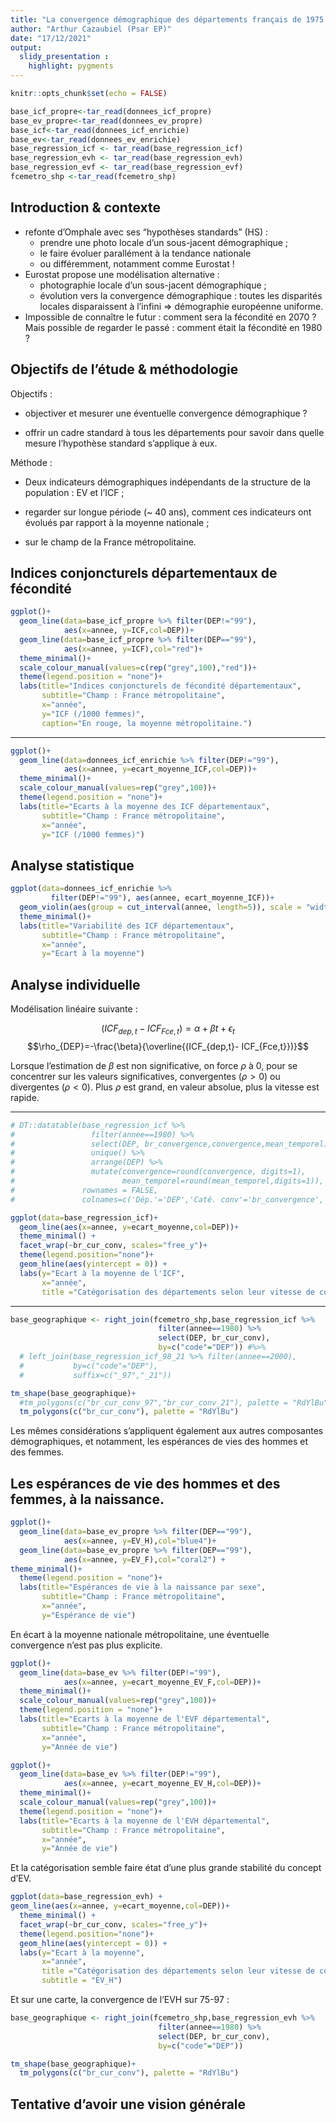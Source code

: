 ```yaml
---
title: "La convergence démographique des départements français de 1975 à 2020 ?"
author: "Arthur Cazaubiel (Psar EP)"
date: "17/12/2021"
output: 
  slidy_presentation :
    highlight: pygments
---
```


```r
knitr::opts_chunk$set(echo = FALSE)
```

```r
base_icf_propre<-tar_read(donnees_icf_propre)
base_ev_propre<-tar_read(donnees_ev_propre)
base_icf<-tar_read(donnees_icf_enrichie)
base_ev<-tar_read(donnees_ev_enrichie)
base_regression_icf <- tar_read(base_regression_icf)
base_regression_evh <- tar_read(base_regression_evh)
base_regression_evf <- tar_read(base_regression_evf)
fcemetro_shp <-tar_read(fcemetro_shp)
```

## Introduction & contexte

* refonte d'Omphale avec ses "hypothèses standards" (HS) :
  * prendre une photo locale d'un sous-jacent démographique ; 
  * le faire évoluer parallément à la tendance nationale
  * ou différemment, notamment comme Eurostat !

* Eurostat propose une modélisation alternative :
  * photographie locale d'un sous-jacent démographique ;
  * évolution vers la convergence démographique : toutes les disparités locales disparaissent à l'infini => démographie européenne uniforme.

* Impossible de connaître le futur : comment sera la fécondité en 2070 ? Mais possible de regarder le passé : comment était la fécondité en 1980 ?

## Objectifs de l'étude & méthodologie

Objectifs : 

* objectiver et mesurer une éventuelle convergence démographique ?

* offrir un cadre standard à tous les départements pour savoir dans quelle mesure l'hypothèse standard s'applique à eux.


Méthode :

* Deux indicateurs démographiques indépendants de la structure de la population : EV et l'ICF ;

* regarder sur longue période (~ 40 ans), comment ces indicateurs ont évolués par rapport à la moyenne nationale ;
* sur le champ de la France métropolitaine.


## Indices conjoncturels départementaux de fécondité

```r
ggplot()+
  geom_line(data=base_icf_propre %>% filter(DEP!="99"),
            aes(x=annee, y=ICF,col=DEP))+
  geom_line(data=base_icf_propre %>% filter(DEP=="99"),
            aes(x=annee, y=ICF),col="red")+
  theme_minimal()+
  scale_colour_manual(values=c(rep("grey",100),"red"))+
  theme(legend.position = "none")+
  labs(title="Indices conjoncturels de fécondité départementaux",
       subtitle="Champ : France métropolitaine",
       x="année",
       y="ICF (/1000 femmes)",
       caption="En rouge, la moyenne métropolitaine.")

```

---

```r
ggplot()+
  geom_line(data=donnees_icf_enrichie %>% filter(DEP!="99"),
            aes(x=annee, y=ecart_moyenne_ICF,col=DEP))+
  theme_minimal()+
  scale_colour_manual(values=rep("grey",100))+
  theme(legend.position = "none")+
  labs(title="Ecarts à la moyenne des ICF départementaux",
       subtitle="Champ : France métropolitaine",
       x="année",
       y="ICF (/1000 femmes)")
```

<!-- On s'appuie donc sur des mesures de la dispertion : écart-type et interquartile notamment. Néanmoins, les résultats de ces deux mesures ne sont pas forcément compatibles et constants : les écarts interquartiles sont clairement décroissants, mais l'écart-type est croissant depuis quelques années, avec un renversement vers les années 2000. Il est possible que certains "outliers" génèrent ces écarts et il faut travailler sur une vision plus individuelle.


```r
ggplot(data=donnees_icf_enrichie %>% filter(DEP=="01"))+
  geom_line(aes(x=annee, y=100*sd_ICF/mean_ICF))+
  geom_line(aes(x=annee, y=100*(q_75_ICF-q_25_ICF)/q_50_ICF), col="red")+
  theme_minimal()+
  theme(legend.position = "none")+
  labs(title="Variabilité des ICF départementaux",
       subtitle="Champ : France métropolitaine",
       x="année",
       y="Pourcentage (%)",
       caption="La tendance générale à la convergence dépend de la mesure.\nCoeff de variation en noir, et différence interquartile /médiane en rouge.")
```
 -->

## Analyse statistique

```r

ggplot(data=donnees_icf_enrichie %>%
         filter(DEP!="99"), aes(annee, ecart_moyenne_ICF))+
  geom_violin(aes(group = cut_interval(annee, length=5)), scale = "width") +
  theme_minimal()+
  labs(title="Variabilité des ICF départementaux",
       subtitle="Champ : France métropolitaine",
       x="année",
       y="Ecart à la moyenne")
```
 
## Analyse individuelle

Modélisation linéaire suivante :

$$(ICF_{dep,t}- ICF_{Fce,t})= \alpha + \beta t +\epsilon_t $$
<!--
Si le coefficient $\beta$ est positif, alors l'écart entre le département et la moyenne française augmente au cours du temps. Pour avoir une estimation de la "vitesse de convergence", on analyse alors le paramètre $\rho_{DEP}$, défini par : <-->
$$\rho_{DEP}=-\frac{\beta}{\overline{(ICF_{dep,t}- ICF_{Fce,t}})}$$

Lorsque l'estimation de $\beta$ est non significative, on force $\rho$ à $0$, pour se concentrer sur les valeurs significatives, convergentes ($\rho >0$) ou divergentes ($\rho <0$). Plus $\rho$ est grand, en valeur absolue, plus la vitesse est rapide.

---

```r
# DT::datatable(base_regression_icf %>%
#                 filter(annee==1980) %>%
#                 select(DEP, br_convergence,convergence,mean_temporel) %>%
#                 unique() %>%
#                 arrange(DEP) %>%
#                 mutate(convergence=round(convergence, digits=1),
#                        mean_temporel=round(mean_temporel,digits=1)),
#               rownames = FALSE,
#               colnames=c('Dép.'='DEP','Caté. conv'='br_convergence','rho'='convergence','ecart_moyen'='mean_temporel'))

ggplot(data=base_regression_icf)+
  geom_line(aes(x=annee, y=ecart_moyenne,col=DEP))+
  theme_minimal() +
  facet_wrap(~br_cur_conv, scales="free_y")+
  theme(legend.position="none")+
  geom_hline(aes(yintercept = 0)) +
  labs(y="Ecart à la moyenne de l'ICF",
       x="année",
       title ="Catégorisation des départements selon leur vitesse de convergence.")
```

---

```r

base_geographique <- right_join(fcemetro_shp,base_regression_icf %>%
                                 filter(annee==1980) %>%
                                 select(DEP, br_cur_conv),
                                 by=c("code"="DEP")) #%>%
  # left_join(base_regression_icf_98_21 %>% filter(annee==2000),
  #           by=c("code"="DEP"), 
  #           suffix=c("_97","_21"))

tm_shape(base_geographique)+
  #tm_polygons(c("br_cur_conv_97","br_cur_conv_21"), palette = "RdYlBu")
  tm_polygons(c("br_cur_conv"), palette = "RdYlBu")
```




Les mêmes considérations s'appliquent également aux autres composantes démographiques, et notamment, les espérances de vies des hommes et des femmes.

## Les espérances de vie des hommes et des femmes, à la naissance.

```r
ggplot()+
  geom_line(data=base_ev_propre %>% filter(DEP=="99"),
            aes(x=annee, y=EV_H),col="blue4")+
  geom_line(data=base_ev_propre %>% filter(DEP=="99"),
            aes(x=annee, y=EV_F),col="coral2") +
theme_minimal()+
  theme(legend.position = "none")+
  labs(title="Espérances de vie à la naissance par sexe",
       subtitle="Champ : France métropolitaine",
       x="année",
       y="Espérance de vie")

```


En écart à la moyenne nationale métropolitaine, une éventuelle convergence n'est pas plus explicite.

```r
ggplot()+
  geom_line(data=base_ev %>% filter(DEP!="99"),
            aes(x=annee, y=ecart_moyenne_EV_F,col=DEP))+
  theme_minimal()+
  scale_colour_manual(values=rep("grey",100))+
  theme(legend.position = "none")+
  labs(title="Ecarts à la moyenne de l'EVF départemental",
       subtitle="Champ : France métropolitaine",
       x="année",
       y="Année de vie")

ggplot()+
  geom_line(data=base_ev %>% filter(DEP!="99"),
            aes(x=annee, y=ecart_moyenne_EV_H,col=DEP))+
  theme_minimal()+
  scale_colour_manual(values=rep("grey",100))+
  theme(legend.position = "none")+
  labs(title="Ecarts à la moyenne de l'EVH départemental",
       subtitle="Champ : France métropolitaine",
       x="année",
       y="Année de vie")
```

Et la catégorisation semble faire état d'une plus grande stabilité du concept d'EV.

```r
ggplot(data=base_regression_evh) +
geom_line(aes(x=annee, y=ecart_moyenne,col=DEP))+
  theme_minimal() +
  facet_wrap(~br_cur_conv, scales="free_y")+
  theme(legend.position="none")+
  geom_hline(aes(yintercept = 0)) +
  labs(y="Ecart à la moyenne",
       x="année",
       title ="Catégorisation des départements selon leur vitesse de convergence.",
       subtitle = "EV_H")
```

Et sur une carte, la convergence de l'EVH sur 75-97 : 

```r

base_geographique <- right_join(fcemetro_shp,base_regression_evh %>%
                                 filter(annee==1980) %>%
                                 select(DEP, br_cur_conv),
                                 by=c("code"="DEP"))

tm_shape(base_geographique)+
  tm_polygons(c("br_cur_conv"), palette = "RdYlBu")
```


## Tentative d'avoir une vision générale
